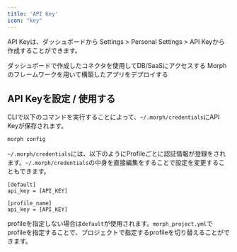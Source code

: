 ```yaml
---
title: 'API Key'
icon: "key"
---
```


API Keyは、ダッシュボードから Settings > Personal Settings > API Keyから作成することができます。

<CardGroup cols={2}>
    <Card title="コネクタを使用する" icon="square-1" href="/docs/ja/develop/guides/integration">
        ダッシュボードで作成したコネクタを使用してDB/SaaSにアクセスする
    </Card>
    <Card title="Deploy" icon="square-2" href="/docs/ja/quickstart/dashboard-setup">
        Morphのフレームワークを用いて構築したアプリをデプロイする
    </Card>
</CardGroup>


## API Keyを設定 / 使用する

CLIで以下のコマンドを実行することによって、`~/.morph/credentials`にAPI Keyが保存されます。

```bash Shell
morph config
```

`~/.morph/credentials`には、以下のようにProfileごとに認証情報が登録をされます。`~/.morph/credentials`の中身を直接編集をすることで設定を変更することもできます。

```
[default]
api_key = [API_KEY]

[profile_name]
api_key = [API_KEY]
```

<Tip>profileを指定しない場合は`default`が使用されます。`morph_project.yml`でprofileを指定することで、プロジェクトで指定するprofileを切り替えることができます。</Tip>